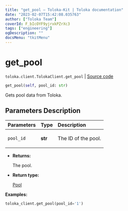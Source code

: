 ```yaml
---
title: "get_pool — Toloka-Kit | Toloka documentation"
date: "2023-02-07T15:42:08.035763"
author: ["Toloka Team"]
coverId: F_bIcOYF9yjrxkPZrXc3
tags: ["engineering"]
ogDescription: ""
docsMenu: "tkitMenu"
---
```


# get_pool
`toloka.client.TolokaClient.get_pool` | [Source code](https://github.com/Toloka/toloka-kit/blob/v1.1.3/src/client/__init__.py#L1556)

```python
get_pool(self, pool_id: str)
```

Gets pool data from Toloka.

## Parameters Description

| Parameters | Type | Description |
| :----------| :----| :-----------|
`pool_id`|**str**|<p>The ID of the pool.</p>

* **Returns:**

  The pool.

* **Return type:**

  [Pool](/docs-new/toloka-kit/reference/toloka.client.pool.Pool)

**Examples:**

```python
toloka_client.get_pool(pool_id='1')
```
